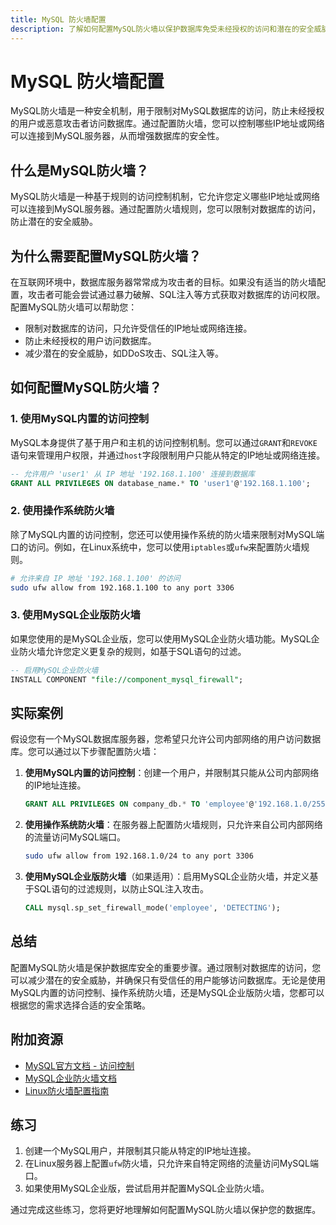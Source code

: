 ```yaml
---
title: MySQL 防火墙配置
description: 了解如何配置MySQL防火墙以保护数据库免受未经授权的访问和潜在的安全威胁。
---
```


# MySQL 防火墙配置

MySQL防火墙是一种安全机制，用于限制对MySQL数据库的访问，防止未经授权的用户或恶意攻击者访问数据库。通过配置防火墙，您可以控制哪些IP地址或网络可以连接到MySQL服务器，从而增强数据库的安全性。

## 什么是MySQL防火墙？

MySQL防火墙是一种基于规则的访问控制机制，它允许您定义哪些IP地址或网络可以连接到MySQL服务器。通过配置防火墙规则，您可以限制对数据库的访问，防止潜在的安全威胁。

## 为什么需要配置MySQL防火墙？

在互联网环境中，数据库服务器常常成为攻击者的目标。如果没有适当的防火墙配置，攻击者可能会尝试通过暴力破解、SQL注入等方式获取对数据库的访问权限。配置MySQL防火墙可以帮助您：

- 限制对数据库的访问，只允许受信任的IP地址或网络连接。
- 防止未经授权的用户访问数据库。
- 减少潜在的安全威胁，如DDoS攻击、SQL注入等。

## 如何配置MySQL防火墙？

### 1. 使用MySQL内置的访问控制

MySQL本身提供了基于用户和主机的访问控制机制。您可以通过`GRANT`和`REVOKE`语句来管理用户权限，并通过`host`字段限制用户只能从特定的IP地址或网络连接。

```sql
-- 允许用户 'user1' 从 IP 地址 '192.168.1.100' 连接到数据库
GRANT ALL PRIVILEGES ON database_name.* TO 'user1'@'192.168.1.100';
```

### 2. 使用操作系统防火墙

除了MySQL内置的访问控制，您还可以使用操作系统的防火墙来限制对MySQL端口的访问。例如，在Linux系统中，您可以使用`iptables`或`ufw`来配置防火墙规则。

```bash
# 允许来自 IP 地址 '192.168.1.100' 的访问
sudo ufw allow from 192.168.1.100 to any port 3306
```

### 3. 使用MySQL企业版防火墙

如果您使用的是MySQL企业版，您可以使用MySQL企业防火墙功能。MySQL企业防火墙允许您定义更复杂的规则，如基于SQL语句的过滤。

```sql
-- 启用MySQL企业防火墙
INSTALL COMPONENT "file://component_mysql_firewall";
```

## 实际案例

假设您有一个MySQL数据库服务器，您希望只允许公司内部网络的用户访问数据库。您可以通过以下步骤配置防火墙：

1. **使用MySQL内置的访问控制**：创建一个用户，并限制其只能从公司内部网络的IP地址连接。

    ```sql
    GRANT ALL PRIVILEGES ON company_db.* TO 'employee'@'192.168.1.0/255.255.255.0';
    ```

2. **使用操作系统防火墙**：在服务器上配置防火墙规则，只允许来自公司内部网络的流量访问MySQL端口。

    ```bash
    sudo ufw allow from 192.168.1.0/24 to any port 3306
    ```

3. **使用MySQL企业版防火墙**（如果适用）：启用MySQL企业防火墙，并定义基于SQL语句的过滤规则，以防止SQL注入攻击。

    ```sql
    CALL mysql.sp_set_firewall_mode('employee', 'DETECTING');
    ```

## 总结

配置MySQL防火墙是保护数据库安全的重要步骤。通过限制对数据库的访问，您可以减少潜在的安全威胁，并确保只有受信任的用户能够访问数据库。无论是使用MySQL内置的访问控制、操作系统防火墙，还是MySQL企业版防火墙，您都可以根据您的需求选择合适的安全策略。

## 附加资源

- [MySQL官方文档 - 访问控制](https://dev.mysql.com/doc/refman/8.0/en/access-control.html)
- [MySQL企业防火墙文档](https://dev.mysql.com/doc/refman/8.0/en/firewall.html)
- [Linux防火墙配置指南](https://help.ubuntu.com/community/UFW)

## 练习

1. 创建一个MySQL用户，并限制其只能从特定的IP地址连接。
2. 在Linux服务器上配置`ufw`防火墙，只允许来自特定网络的流量访问MySQL端口。
3. 如果使用MySQL企业版，尝试启用并配置MySQL企业防火墙。

通过完成这些练习，您将更好地理解如何配置MySQL防火墙以保护您的数据库。